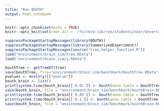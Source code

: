 ```yaml
---
title: "Run BOUTH"
output: html_notebook
---
```


```r
knitr::opts_chunk$set(echo = TRUE)
knitr::opts_knit$set(root.dir = '/fs/cbcb-lab/rob/students/noor/Uncertainity/treeTerminusScripts')
```

```r
suppressPackageStartupMessages(library(BOUTH))
suppressPackageStartupMessages(library(SummarizedExperiment))
suppressPackageStartupMessages(source("tree_helper_function.R"))
load("environment/brain_sim/tree.RData")
load("environment/brain_sim/y.RData")

bouthTree <- getTreeDf(tree)
save(bouthTree, file="environment/brain_sim/benchmark/bouthTree.RData")
pvalues <- mcols(y)[["pvalue"]]
bouth_brain <- list()
print(system.time(bouth_brain[['0.01']] <- bouth(anno.table = bouthTree, pvalue.leaves = pvalues, na.symbol = "unknown", far = 0.01, is.weighted = TRUE)))
save(bouth_brain, file = "environment/brain_sim/benchmark/bouthBrain.RData")
print(system.time(bouth_brain[['0.05']] <- bouth(anno.table = bouthTree, pvalue.leaves = pvalues, na.symbol = "unknown", far = 0.05, is.weighted = TRUE)))
print(system.time(bouth_brain[['0.1']] <- bouth(anno.table = bouthTree, pvalue.leaves = pvalues, na.symbol = "unknown", far = 0.1, is.weighted = TRUE)))
save(bouth_brain, file = "environment/brain_sim/benchmark/bouthBrain.RData")
```